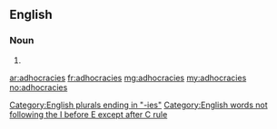 ==English==

===Noun===
{{infl|en}}

# {{plural of|adhocracy}}

[[Category:English plurals ending in "-ies"]]
[[Category:English words not following the I before E except after C rule]]

[[ar:adhocracies]]
[[fr:adhocracies]]
[[mg:adhocracies]]
[[my:adhocracies]]
[[no:adhocracies]]